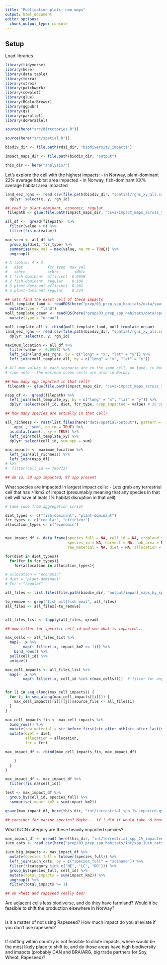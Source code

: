```yaml
---
title: "Publication plots: non maps"
output: html_document
editor_options: 
  chunk_output_type: console
---
```


## Setup

Load libraries

```r

library(tidyverse)
library(here)
library(data.table)
library(terra)
library(strex)
library(patchwork)
library(cowplot)
library(glue)
library(RColorBrewer)
library(ggpubr)
library(qs)
library(parallel)
library(doParallel)

source(here("src/directories.R"))

source(here("src/spatial.R"))

biodiv_dir <- file.path(rdsi_dir, "biodiversity_impacts")

impact_maps_dir <- file.path(biodiv_dir, "output")

this_dir <- here("analysis/")

```

Let's explore the cell with the highest impacts:
 - in Norway, plant-dominant 22% average habitat area impacted
 - in Norway, fish-dominant XX% average habitat area impacted
 
 
```r
land_eez_rgns <- read.csv(file.path(biodiv_dir, "spatial/rgns_xy_all.csv")) %>% 
  dplyr::select(x, y, rgn_id)

## read in plant-dominant, economic, regulat
 filepath <- glue(file.path(impact_maps_dir, "csvs/impact_maps_across_taxon_ingredient/economic_mean_prop.qs"))

all_df <-  qread(filepath)  %>%
  filter(value > 0) %>%
  filter(!is.na(value))

max_scen <- all_df %>%
  group_by(diet, fcr_type) %>%
  summarise(max_val = max(value, na.rm = TRUE)) %>%
  ungroup()

# A tibble: 4 × 3
#   diet           fcr_type  max_val
#   <chr>          <chr>       <dbl>
# 1 fish-dominant  efficient  0.0958
# 2 fish-dominant  regular    0.106 
# 3 plant-dominant efficient  0.201 
# 4 plant-dominant regular    0.224 

## lets find the exact cell of these impacts
moll_template_land <- readRDS(here("prep/03_prep_spp_habitats/data/spatial/moll_template_land_xy.rds")) %>%
  mutate(type = "land")
moll_template_ocean <- readRDS(here("prep/03_prep_spp_habitats/data/spatial/moll_template_ocean_xy.rds")) %>%
  mutate(type = "ocean")

moll_template_all <- rbind(moll_template_land, moll_template_ocean)
land_eez_rgns <- read.csv(file.path(biodiv_dir, "spatial/rgns_xy_all.csv")) %>% 
  dplyr::select(x, y, rgn_id)

maximum_location <- all_df %>%
  filter(value >  0.0958) %>%
  left_join(land_eez_rgns, by = c("long" = "x", "lat" = "y")) %>%
  left_join(moll_template_all, by = c("long" = "x", "lat" = "y"))

# All max values in each scenario are in the same cell, on land, in Norway: cell_id = 786772
# side note - the maximum ocean cells are also in Norway

## how many spp impacted in that cell? 
 filepath <- glue(file.path(impact_maps_dir, "csvs/impact_maps_across_taxon_ingredient/economic_nspp.qs"))

nspp_df <-  qread(filepath) %>%
  left_join(moll_template_xy, by = c("long" = "x", "lat" = "y")) %>%
  dplyr::select(cell_id, diet, fcr_type, nspp_impacted = value) # 39 spp impacted in all scenarios

## how many species are actually in that cell? 

all_richness <- rast(list.files(here("data/spatial/output"), pattern = "richness", full.names = TRUE)) %>% 
    app(., "sum", na.rm = TRUE) %>%
  as.data.frame(., xy = TRUE) %>%
  left_join(moll_template_xy) %>%
  dplyr::select(cell_id, sum_spp = sum)

max_impacts <- maximum_location %>% 
  left_join(all_richness) %>%
  left_join(nspp_df)
# %>%
#  filter(cell_id == 786772)

## ok so, 39 spp impacted, 97 spp present

```


What species are impacted in largest impact cells:
 - Lets grab any terrestrial cell that has >1km2 of impact (presumably meaning that any species in that cell will have at leats 1% habitat disruption in that cell)

```r
# take code from aggregation script

diet_types <- c("fish-dominant", "plant-dominant")
fcr_types <- c("regular", "efficient")
allocation_types <- c("economic")


max_impact_df <- data.frame(species_full = NA, cell_id = NA, cropland_suitability = NA, spp_type = NA, filepath = NA,
                            species_id = NA, harvest = NA, hab_area = NA, impact_km2 = NA, source_file = NA,
                            raw_material = NA, diet = NA, allocation = NA, fcr = NA)

for(diet in diet_types){
  for(fcr in fcr_types){
    for(allocation in allocation_types){

# allocation = "economic"
# diet = "plant-dominant"
# fcr = "regular"

all_files <- list.files(file.path(biodiv_dir, "output/impact_maps_by_spp_ingredient_lists"), pattern = glue(".*_{diet}_{fcr}_.*_{allocation}"), full.names = TRUE)

to_remove <- grep("fish oil|fish meal", all_files)
all_files <- all_files[-to_remove]


all_files_list <- lapply(all_files, qread)

## now filter for specific cell_id and see what is impacted...

max_cells <- all_files_list %>%
  map(~ .x %>%
        map(~ filter(.x, impact_km2 >= 1))) %>% 
    bind_rows() %>%
  pull(cell_id) %>% 
  unique()

max_cell_impacts <- all_files_list %>% 
  map(~ .x %>%
        map(~ filter(.x, cell_id %in% c(max_cells))))  # filter for any cells that have at least 1 km2 of impact (this way we know that at least one species in that cell will have 1% of their habitat area impacted; generally should be all species in that cell will have 1% impact, but it is possible that a species could be 50% vulnerable, so it would only have 0.5km2 impacted)


for (i in seq_along(max_cell_impacts)) {
  for (j in seq_along(max_cell_impacts[[i]])) {
    max_cell_impacts[[i]][[j]]$source_file <- all_files[i]
  }
}

max_cell_impacts_fin <- max_cell_impacts %>%
  bind_rows() %>%
  mutate(raw_material = str_before_first(str_after_nth(str_after_last(source_file, "/"), "_", 3), "_")) %>%
  mutate(diet = diet, 
         allocation = allocation, 
         fcr = fcr)

max_impact_df <- rbind(max_cell_impacts_fin, max_impact_df)

    }
  }
}

max_impact_df <- max_impact_df %>%
  filter(!is.na(cell_id))

test <- max_impact_df %>%
  group_by(cell_id, species_full) %>%
  summarise(impact_km2 = sum(impact_km2))

qsave(max_impact_df, here(this_dir, "int/terrestrial_spp_1%_impacted.qs")) ## save this data

## consider for marine species? Maybe... if i did it would take ~8 hours I'm guessing, and might be quite a lot more data

```

What IUCN category are these heavily impacted species? 

```r
max_impact_df <- qread( here(this_dir, "int/terrestrial_spp_1%_impacted.qs"))
iucn_cats <- read.csv(here("prep/03_prep_spp_habitats/int/spp_iucn_cats.csv"))

iucn_big_impacts <- max_impact_df %>% 
  mutate(species_full = tolower(species_full)) %>%
  left_join(iucn_cats, by = c("species_full" = "sciname")) %>%
  filter(!(category %in% c("NE", "LC", "DD"))) %>%
  group_by(species_full, cell_id) %>%
  mutate(total_impacts = sum(impact_km2)) %>%
  ungroup() %>%
  filter(total_impacts >= 1)

## ok wheat and rapeseed really bad! 

```

Are adjacent cells less biodiverse, and do they have farmland? Would it be feasible to shift the production elsewhere in Norway? 

```r

```

Is it a matter of not using Rapeseed? How much impact do you alleviate if you don't use rapeseed?

```r

```


If shifting within country is not feasible to dilute impacts, where would be the most likely place to shift to, and do those areas have high biodiversity and imapcts (probably CAN and BRA/ARG, big trade partners for Soy, Wheat, Rapeseed)?

```r

```



